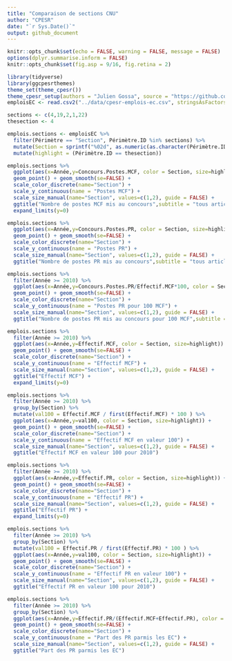 ```yaml
---
title: "Comparaison de sections CNU"
author: "CPESR"
date: "`r Sys.Date()`"
output: github_document
---
```


```r
knitr::opts_chunk$set(echo = FALSE, warning = FALSE, message = FALSE)
options(dplyr.summarise.inform = FALSE)
knitr::opts_chunk$set(fig.asp = 9/16, fig.retina = 2)

library(tidyverse)
library(ggcpesrthemes)
theme_set(theme_cpesr())
theme_cpesr_setup(authors = "Julien Gossa", source = "https://github.com/cpesr/RFC/")
emploisEC <- read.csv2("../data/cpesr-emplois-ec.csv", stringsAsFactors = TRUE) 

sections <- c(4,19,2,1,22)
thesection <- 4

emplois.sections <- emploisEC %>%
  filter(Périmètre == "Section", Périmètre.ID %in% sections) %>%
  mutate(Section = sprintf("%02d", as.numeric(as.character(Périmètre.ID)))) %>%
  mutate(highlight = (Périmètre.ID == thesection))

```


```r
emplois.sections %>%
  ggplot(aes(x=Année,y=Concours.Postes.MCF, color = Section, size=highlight)) +
  geom_point() + geom_smooth(se=FALSE) +
  scale_color_discrete(name="Section") +
  scale_y_continuous(name = "Postes MCF") +
  scale_size_manual(name="Section", values=c(1,2), guide = FALSE) +
  ggtitle("Nombre de postes MCF mis au concours",subtitle = "tous articles confondus") +
  expand_limits(y=0)
```


```r
emplois.sections %>%
  ggplot(aes(x=Année,y=Concours.Postes.PR, color = Section, size=highlight)) +
  geom_point() + geom_smooth(se=FALSE) +
  scale_color_discrete(name="Section") +
  scale_y_continuous(name = "Postes PR") +
  scale_size_manual(name="Section", values=c(1,2), guide = FALSE) +
  ggtitle("Nombre de postes PR mis au concours",subtitle = "tous articles confondus, hors agrégation")
```

```r
emplois.sections %>%
  filter(Année >= 2010) %>%
  ggplot(aes(x=Année,y=Concours.Postes.PR/Effectif.MCF*100, color = Section, size=highlight)) +
  geom_point() + geom_smooth(se=FALSE) +
  scale_color_discrete(name="Section") +
  scale_y_continuous(name = "Postes PR pour 100 MCF") +
  scale_size_manual(name="Section", values=c(1,2), guide = FALSE) +
  ggtitle("Nombre de postes PR mis au concours pour 100 MCF",subtitle = "tous articles confondus, hors agrégation") 
```


```r
emplois.sections %>%
  filter(Année >= 2010) %>%
  ggplot(aes(x=Année,y=Effectif.MCF, color = Section, size=highlight)) +
  geom_point() + geom_smooth(se=FALSE) +
  scale_color_discrete(name="Section") +
  scale_y_continuous(name = "Effectif MCF") +
  scale_size_manual(name="Section", values=c(1,2), guide = FALSE) +
  ggtitle("Effectif MCF") +
  expand_limits(y=0)
```

```r
emplois.sections %>%
  filter(Année >= 2010) %>%
  group_by(Section) %>%
  mutate(val100 = Effectif.MCF / first(Effectif.MCF) * 100 ) %>%
  ggplot(aes(x=Année,y=val100, color = Section, size=highlight)) +
  geom_point() + geom_smooth(se=FALSE) +
  scale_color_discrete(name="Section") +
  scale_y_continuous(name = "Effectif MCF en valeur 100") +
  scale_size_manual(name="Section", values=c(1,2), guide = FALSE) +
  ggtitle("Effectif MCF en valeur 100 pour 2010") 
```




```r
emplois.sections %>%
  filter(Année >= 2010) %>%
  ggplot(aes(x=Année,y=Effectif.PR, color = Section, size=highlight)) +
  geom_point() + geom_smooth(se=FALSE) +
  scale_color_discrete(name="Section") +
  scale_y_continuous(name = "Effectif PR") +
  scale_size_manual(name="Section", values=c(1,2), guide = FALSE) +
  ggtitle("Effectif PR") +
  expand_limits(y=0)
```


```r
emplois.sections %>%
  filter(Année >= 2010) %>%
  group_by(Section) %>%
  mutate(val100 = Effectif.PR / first(Effectif.PR) * 100 ) %>%
  ggplot(aes(x=Année,y=val100, color = Section, size=highlight)) +
  geom_point() + geom_smooth(se=FALSE) +
  scale_color_discrete(name="Section") +
  scale_y_continuous(name = "Effectif PR en valeur 100") +
  scale_size_manual(name="Section", values=c(1,2), guide = FALSE) +
  ggtitle("Effectif PR en valeur 100 pour 2010") 
```



```r
emplois.sections %>%
  filter(Année >= 2010) %>%
  group_by(Section) %>%
  ggplot(aes(x=Année,y=Effectif.PR/(Effectif.MCF+Effectif.PR), color = Section, size=highlight)) +
  geom_point() + geom_smooth(se=FALSE) +
  scale_color_discrete(name="Section") +
  scale_y_continuous(name = "Part des PR parmis les EC") +
  scale_size_manual(name="Section", values=c(1,2), guide = FALSE) +
  ggtitle("Part des PR parmis les EC") 
```

